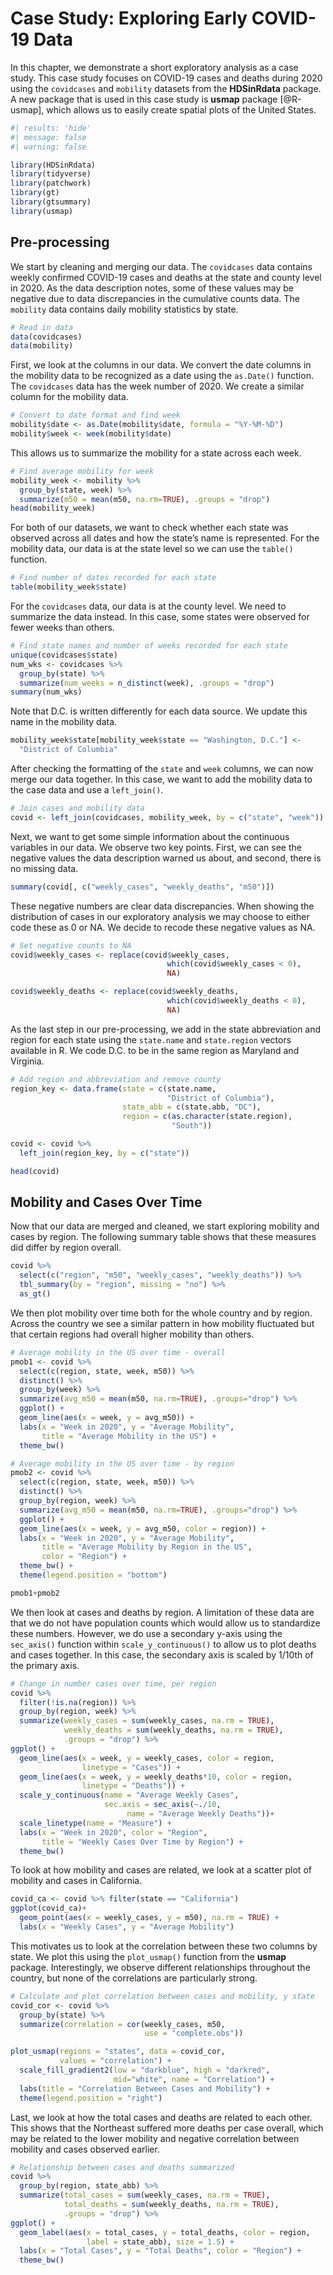 # Case Study: Exploring Early COVID-19 Data {#sec-cs-eda}

In this chapter, we demonstrate a short exploratory analysis as a case study\index{Case study!exploratory analysis}. This case study focuses on COVID-19 cases and deaths during 2020 using the `covidcases`\index{Data sets!covidcases@\texttt{covidcases}} and `mobility`\index{Data sets!mobility@\texttt{mobility}} datasets from the **HDSinRdata** package\index{R packages!HDSinRdata}. A new package that is used in this case study is **usmap**\index{R packages!usmap} package [@R-usmap], which allows us to easily create spatial plots of the United States. 

```r
#| results: 'hide'
#| message: false
#| warning: false

library(HDSinRdata)
library(tidyverse)
library(patchwork)
library(gt)
library(gtsummary)
library(usmap)
```

## Pre-processing

We start by cleaning and merging our data. The `covidcases` data contains weekly confirmed COVID-19 cases and deaths at the state and county level in 2020. As the data description notes, some of these values may be negative due to data discrepancies in the cumulative counts data. The `mobility` data contains daily mobility statistics by state. 

```r
# Read in data
data(covidcases)
data(mobility)
```

First, we look at the columns in our data. We convert the date columns in the mobility data to be recognized as a date using the `as.Date()`\index{R functions!as.Date()@\texttt{as.Date()}} function. The `covidcases` data has the week number of 2020. We create a similar column for the mobility data.

```r
# Convert to date format and find week
mobility$date <- as.Date(mobility$date, formula = "%Y-%M-%D")
mobility$week <- week(mobility$date)
```

This allows us to summarize the mobility for a state across each week. 

```r
# Find average mobility for week
mobility_week <- mobility %>%
  group_by(state, week) %>%
  summarize(m50 = mean(m50, na.rm=TRUE), .groups = "drop") 
head(mobility_week)
```
 
For both of our datasets, we want to check whether each state was observed across all dates and how the state's name is represented. For the mobility data, our data is at the state level so we can use the `table()` function.

```r
# Find number of dates recorded for each state
table(mobility_week$state)
```

For the `covidcases` data, our data is at the county level. We need to summarize the data instead. In this case, some states were observed for fewer weeks than others. 

```r
# Find state names and number of weeks recorded for each state
unique(covidcases$state)
num_wks <- covidcases %>%
  group_by(state) %>%
  summarize(num_weeks = n_distinct(week), .groups = "drop")
summary(num_wks)
```

Note that D.C. is written differently for each data source. We update this name in the mobility data.

```r
mobility_week$state[mobility_week$state == "Washington, D.C."] <- 
  "District of Columbia"
```

After checking the formatting of the `state` and `week` columns, we can now merge our data together. In this case, we want to add the mobility data to the case data and use a `left_join()`. 

```r
# Join cases and mobility data
covid <- left_join(covidcases, mobility_week, by = c("state", "week"))
```

Next, we want to get some simple information about the continuous variables in our data. We observe two key points. First, we can see the negative values the data description warned us about, and second, there is no missing data.

```r
summary(covid[, c("weekly_cases", "weekly_deaths", "m50")])
```

These negative numbers are clear data discrepancies. When showing the distribution of cases in our exploratory analysis we may choose to either code these as 0 or NA. We decide to recode these negative values as NA.

```r
# Set negative counts to NA
covid$weekly_cases <- replace(covid$weekly_cases, 
                                   which(covid$weekly_cases < 0),
                                   NA)

covid$weekly_deaths <- replace(covid$weekly_deaths, 
                                   which(covid$weekly_deaths < 0),
                                   NA)

```

As the last step in our pre-processing, we add in the state abbreviation and region for each state using the `state.name` and `state.region` vectors available in R. We code D.C. to be in the same region as Maryland and Virginia.

```r
# Add region and abbreviation and remove county
region_key <- data.frame(state = c(state.name, 
                                   "District of Columbia"), 
                         state_abb = c(state.abb, "DC"),
                         region = c(as.character(state.region), 
                                    "South"))

covid <- covid %>%
  left_join(region_key, by = c("state")) 

head(covid)
```

## Mobility and Cases Over Time

Now that our data are merged and cleaned, we start exploring mobility and cases by region. The following summary table shows that these measures did differ by region overall.

```r
covid %>%
  select(c("region", "m50", "weekly_cases", "weekly_deaths")) %>%
  tbl_summary(by = "region", missing = "no") %>%
  as_gt()
```

We then plot mobility over time both for the whole country and by region. Across the country we see a similar pattern in how mobility fluctuated but that certain regions had overall higher mobility than others. 

```r
# Average mobility in the US over time - overall 
pmob1 <- covid %>%
  select(c(region, state, week, m50)) %>%
  distinct() %>%
  group_by(week) %>%
  summarize(avg_m50 = mean(m50, na.rm=TRUE), .groups="drop") %>%
  ggplot() + 
  geom_line(aes(x = week, y = avg_m50)) +
  labs(x = "Week in 2020", y = "Average Mobility", 
       title = "Average Mobility in the US") + 
  theme_bw()

# Average mobility in the US over time - by region
pmob2 <- covid %>%
  select(c(region, state, week, m50)) %>%
  distinct() %>%
  group_by(region, week) %>%
  summarize(avg_m50 = mean(m50, na.rm=TRUE), .groups="drop") %>%
  ggplot() + 
  geom_line(aes(x = week, y = avg_m50, color = region)) +
  labs(x = "Week in 2020", y = "Average Mobility", 
       title = "Average Mobility by Region in the US",
       color = "Region") + 
  theme_bw() +
  theme(legend.position = "bottom") 

pmob1+pmob2
```

We then look at cases and deaths by region. A limitation of these data are that we do not have population counts which would allow us to standardize these numbers. However, we do use a secondary y-axis using the `sec_axis()`\index{R functions!sec\textunderscore axis()@\texttt{sec\textunderscore axis()}} function within `scale_y_continuous()` to allow us to plot deaths and cases together. In this case, the secondary axis\index{secondary axis} is scaled by 1/10th of the primary axis. 

```r
# Change in number cases over time, per region
covid %>%
  filter(!is.na(region)) %>% 
  group_by(region, week) %>%
  summarize(weekly_cases = sum(weekly_cases, na.rm = TRUE),
            weekly_deaths = sum(weekly_deaths, na.rm = TRUE),
            .groups = "drop") %>%
ggplot() +
  geom_line(aes(x = week, y = weekly_cases, color = region, 
                linetype = "Cases")) + 
  geom_line(aes(x = week, y = weekly_deaths*10, color = region, 
                linetype = "Deaths")) +
  scale_y_continuous(name = "Average Weekly Cases",
                     sec.axis = sec_axis(~./10, 
                          name = "Average Weekly Deaths"))+
  scale_linetype(name = "Measure") +
  labs(x = "Week in 2020", color = "Region", 
       title = "Weekly Cases Over Time by Region") +
  theme_bw()

```

To look at how mobility and cases are related, we look at a scatter plot of mobility and cases in California.

```r
covid_ca <- covid %>% filter(state == "California")
ggplot(covid_ca)+
  geom_point(aes(x = weekly_cases, y = m50), na.rm = TRUE) +
  labs(x = "Weekly Cases", y = "Average Mobility")
```

This motivates us to look at the correlation between these two columns by state. We plot this using the `plot_usmap()`\index{R functions!plot\textunderscore usmap()@\texttt{plot\textunderscore usmap()}} function from the **usmap** package\index{R packages!usmap}. Interestingly, we observe different relationships throughout the country, but none of the correlations are particularly strong.

```r
# Calculate and plot correlation between cases and mobility, y state
covid_cor <- covid %>%
  group_by(state) %>%
  summarize(correlation = cor(weekly_cases, m50,
                              use = "complete.obs"))

plot_usmap(regions = "states", data = covid_cor, 
           values = "correlation") +
  scale_fill_gradient2(low = "darkblue", high = "darkred", 
                       mid="white", name = "Correlation") + 
  labs(title = "Correlation Between Cases and Mobility") +
  theme(legend.position = "right")

```

Last, we look at how the total cases and deaths are related to each other. This shows that the Northeast suffered more deaths per case overall, which may be related to the lower mobility and negative correlation between mobility and cases observed earlier. 

```r
# Relationship between cases and deaths summarized
covid %>%
  group_by(region, state_abb) %>%
  summarize(total_cases = sum(weekly_cases, na.rm = TRUE),
            total_deaths = sum(weekly_deaths, na.rm = TRUE),
            .groups = "drop") %>%
ggplot() + 
  geom_label(aes(x = total_cases, y = total_deaths, color = region,
                 label = state_abb), size = 1.5) + 
  labs(x = "Total Cases", y = "Total Deaths", color = "Region") +
  theme_bw()

```

